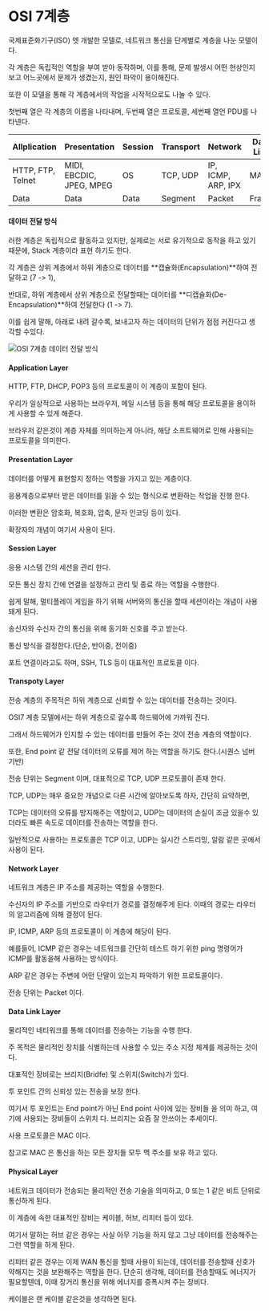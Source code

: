 # OSI 7계층
국제표준화기구(ISO) 엣 개발한 모델로, <R>네트워크 통신을 단계별로 계층을 나눈 모델</R>이다.

각 계층은 독립적인 역할을 부여 받아 동작하며, 이를 통해, 문제 발생시 어떤 현상인지 보고 어느곳에서 문제가 생겼는지, 원인 파악이 용이해진다.

또한 이 모델을 통해 각 계층에서의 작업을 시작적으로도 나눌 수 있다.

첫번째 열은 각 계층의 이름을 나타내며, 두번째 열은 프로토콜, 세번째 열언 PDU를 나타넨다.

| Allplication | Presentation | Session | Transport | Network | Data Link | Physical |
|--------------|--------------|---------|-----------|---------|-----------|----------|
| HTTP, FTP, Telnet | MIDI, EBCDIC, JPEG, MPEG | OS | TCP, UDP | IP, ICMP, ARP, IPX | MAC | Hub, Repeater |
| Data | Data | Data | Segment | Packet | Frame | Bit |

#### 데이터 전달 방식
러한 계층은 독립적으로 활동하고 있지만, 실제로는 서로 유기적으로 동작을 하고 있기 때문에, Stack 계층이라 표현 하기도 한다.

각 계층은 상위 계층에서 하위 계층으로 데이터를 **캡슐화(Encapsulation)**하여 전달하고 (7 -> 1),

반대로, 하위 계층에서 상위 계층으로 전달할때는 데이터를 **디캡슐화(De-Encapsulation)**하여 전달한다 (1 -> 7).

이를 쉽게 말해, 아래로 내려 갈수록, 보내고자 하는 데이터의 단위가 점점 커진다고 생각할 수있다.

![OSI 7계층 데이터 전달 방식](./img/osi%207계층%20데이터%20전달%20방식.png)

#### Application Layer
HTTP, FTP, DHCP, POP3 등의 프로토콜이 이 계층이 포함이 된다.

우리가 일상적으로 사용하는 브라우저, 메일 시스템 등을 통해 해당 프로토콜을 용이하게 사용할 수 있게 해준다.

브라우저 같은것이 계층 자체를 의미하는게 아니라, 해당 소프트웨어로 인해 사용되는 프로토콜을 의미한다.


#### Presentation Layer
데이터를 어떻게 표현할지 정하는 역할을 가지고 있는 계층이다.

응용계층으로부터 받은 데이터를 읽을 수 있는 형식으로 변환하는 작업을 진행 한다.

이러한 변환은 암호화, 복호화, 압축, 문자 인코딩 등이 있다.

확장자의 개념이 여기서 사용이 된다.

#### Session Layer
응용 시스템 간의 세션을 관리 한다.

모든 통신 장치 간에 연결을 설정하고 관리 및 종료 하는 역할을 수행한다.

쉽게 말해, 멀티플레이 게임을 하기 위해 서버와의 통신을 할때 세션이라는 개념이 사용돼게 된다.

송신자와 수신자 간의 통신을 위해 동기화 신호를 주고 받는다.

통신 방식을 결정한다.(단순, 반이중, 전이중)

포트 연결이라고도 하며, SSH, TLS 등이 대표적인 프로토콜 이다.

#### Transpoty Layer
전송 계층의 주목적은 하위 계층으로 신뢰할 수 있는 데이터를 전송하는 것이다.

OSI7 계층 모델에서는 하위 계층으로 갈수록 하드웨어에 가까워 진다.

그래서 하드웨어가 인지할 수 있는 데이터를 만들어 주는 것이 전송 계층의 역할이다.

또한, End point 같 전달 데이터의 오류를 제어 하는 역할을 하기도 한다.(시퀀스 넘버 기반)

전송 단위는 Segment 이며, 대표적으로 TCP, UDP 프로토콜이 존재 한다.

TCP, UDP는 매우 중요한 개념으로 다른 시간에 알아보도록 하자, 간단히 요약하면,

TCP는 데이터의 오류를 방지해주는 역할이고, UDP는 데이터의 손실이 조금 있을수 있더라도 빠른 속도로 데이터를 전송하는 역할을 한다.

일반적으로 사용하는 프로토콜은 TCP 이고, UDP는 실시간 스트리밍, 알람 같은 곳에서 사용이 된다.

#### Network Layer
네트워크 계층은 IP 주소를 제공하는 역할을 수행한다.

수신자의 IP 주소를 기반으로 라우터가 경로를 결정해주게 된다. 이때의 경로는 라우터의 알고리즘에 의해 결정이 된다.

IP, ICMP, ARP 등의 프로토콜이 이 계층에 해당이 된다.

예를들어, ICMP 같은 경우는 네트워크를 간단히 테스트 하기 위한 ping 명령어가 ICMP를 활동을해 사용하는 방식이다.

ARP 같은 경우는 주변에 어떤 단말이 있는지 파악하기 위한 프로토콜이다.

전송 단위는 Packet 이다.

#### Data Link Layer
물리적인 네티워크를 통해 데이터를 전송하는 기능을 수행 한다.

주 목적은 물리적인 장치를 식별하는데 사용할 수 있는 주소 지정 체계를 제공하는 것이다.

대표적인 장비로는 브리지(Bridfe) 및 스위치(Switch)가 있다.

투 포인트 간의 신뢰성 있는 전송을 보장 한다.

여기서 투 포인트는 End point가 아닌 End point 사이에 있는 장비들 을 의미 하고, 여기에 사용되는 장비들이 스위치 다. 브리지는 요즘 잘 안쓰이는 추세이다.

사용 프로토콜은 MAC 이다.

참고로 MAC 은 통신을 하는 모든 장치들 모두 맥 주소를 보유 하고 있다.


#### Physical Layer
네트워크 데이터가 전송되는 물리적인 전송 기술을 의미하고, 0 또는 1 같은 비트 단위로 통신하게 된다.

이 계층에 속한 대표적인 장비는 케이블, 허브, 리피터 등이 있다.

여기서 말하는 허브 같은 경우는 사실 아무 기능을 하지 않고 그냥 데이터를 전송해주는 그런 역할을 하게 된다.

리피터 같은 경우는 이제 WAN 통신을 할때 사용이 되는데, 데이터를 전송할때 신호가 약해지는 것을 보완해주는 역할을 한다. 단순히 생각해, 데이터를 전송할때도 에너지가 필요할텐데, 이때 장거리 통신을 위해 에너지를 증폭시켜 주는 장비다.

케이블은 랜 케이블 같은것을 생각하면 된다.